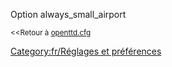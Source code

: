 {{fr/Amorce}}
Option always_small_airport

<small><<Retour à [[fr/Archive/Manual/Settings/Openttd.cfg|openttd.cfg]]</small>
[[Category:fr/Réglages et préférences]]